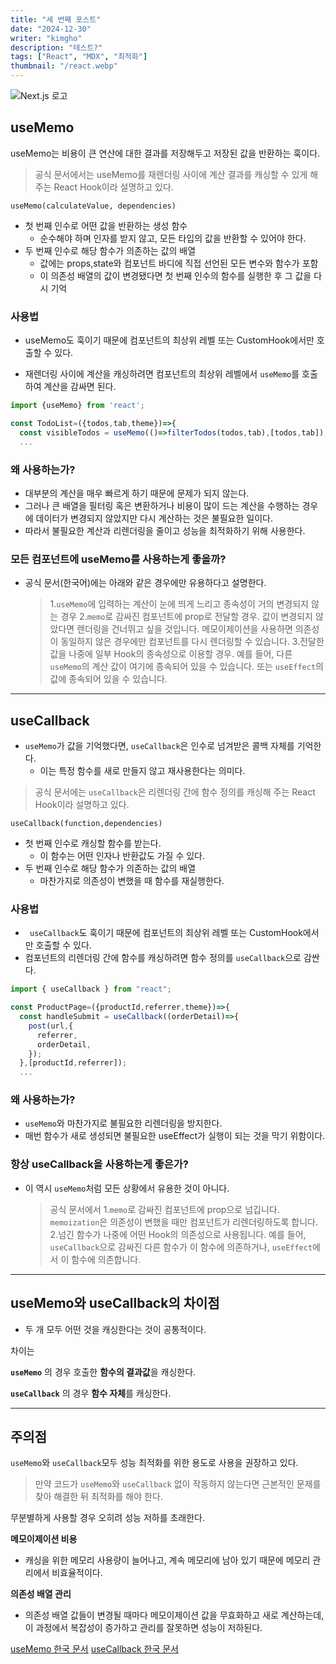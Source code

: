 ```yaml
---
title: "세 번째 포스트"
date: "2024-12-30"
writer: "kimgho"
description: "테스트?"
tags: ["React", "MDX", "최적화"]
thumbnail: "/react.webp"
---
```


<img src="/react.webp" alt="Next.js 로고" />

## useMemo

useMemo는 비용이 큰 연산에 대한 결과를 저장해두고 저장된 값을 반환하는 훅이다.

> 공식 문서에서는 useMemo를 재렌더링 사이에 계산 결과를 캐싱할 수 있게 해주는 React Hook이라 설명하고 있다.

`useMemo(calculateValue, dependencies)`

- 첫 번째 인수로 어떤 값을 반환하는 생성 함수
  - 순수해야 하며 인자를 받지 않고, 모든 타입의 값을 반환할 수 있어야 한다.
- 두 번째 인수로 해당 함수가 의존하는 값의 배열
  - 값에는 props,state와 컴포넌트 바디에 직접 선언된 모든 변수와 함수가 포함
  - 이 의존성 배열의 값이 변경됐다면 첫 번째 인수의 함수를 실행한 후 그 값을 다시 기억

### 사용법

- useMemo도 훅이기 때문에 컴포넌트의 최상위 레벨 또는 CustomHook에서만 호출할 수 있다.

- 재렌더링 사이에 계산을 캐싱하려면 컴포넌트의 최상위 레벨에서 `useMemo`를 호출하여 계산을 감싸면 된다.

```javascript
import {useMemo} from 'react';

const TodoList=({todos,tab,theme})=>{
  const visibleTodos = useMemo(()=>filterTodos(todos,tab),[todos,tab]);
  ...
```

### 왜 사용하는가?

- 대부분의 계산을 매우 빠르게 하기 때문에 문제가 되지 않는다.
- 그러나 큰 배열을 필터링 혹은 변환하거나 비용이 많이 드는 계산을 수행하는 경우에 데이터가 변경되지 않았지만 다시 계산하는 것은 불필요한 일이다.
- 따라서 불필요한 계산과 리렌더링을 줄이고 성능을 최적화하기 위해 사용한다.

### 모든 컴포넌트에 useMemo를 사용하는게 좋을까?

- 공식 문서(한국어)에는 아래와 같은 경우에만 유용하다고 설명한다.
  > 1.`useMemo`에 입력하는 계산이 눈에 띄게 느리고 종속성이 거의 변경되지 않는 경우 2.`memo`로 감싸진 컴포넌트에 prop로 전달할 경우. 값이 변경되지 않았다면 렌더링을 건너뛰고 싶을 것입니다. 메모이제이션을 사용하면 의존성이 동일하지 않은 경우에만 컴포넌트를 다시 렌더링할 수 있습니다. 3.전달한 값을 나중에 일부 Hook의 종속성으로 이용할 경우. 예를 들어, 다른 `useMemo`의 계산 값이 여기에 종속되어 있을 수 있습니다. 또는 `useEffect`의 값에 종속되어 있을 수 있습니다.

---

## useCallback

- `useMemo`가 값을 기억했다면, `useCallback`은 인수로 넘겨받은 콜백 자체를 기억한다.
  - 이는 특정 함수를 새로 만들지 않고 재사용한다는 의미다.

> 공식 문서에는 `useCallback`은 리렌더링 간에 함수 정의를 캐싱해 주는 React Hook이라 설명하고 있다.

`useCallback(function,dependencies)`

- 첫 번째 인수로 캐싱할 함수를 받는다.
  - 이 함수는 어떤 인자나 반환값도 가질 수 있다.
- 두 번째 인수로 해당 함수가 의존하는 값의 배열
  - 마찬가지로 의존성이 변했을 때 함수를 재실행한다.

### 사용법

- ` useCallback`도 훅이기 때문에 컴포넌트의 최상위 레벨 또는 CustomHook에서만 호출할 수 있다.
- 컴포넌트의 리렌더링 간에 함수를 캐싱하려면 함수 정의를 `useCallback`으로 감싼다.

```javascript
import { useCallback } from "react";

const ProductPage=({productId,referrer,theme})=>{
  const handleSubmit = useCallback((orderDetail)=>{
    post(url,{
      referrer,
      orderDetail,
    });
  },[productId,referrer]);
  ...
```

### 왜 사용하는가?

- `useMemo`와 마찬가지로 불필요한 리렌더링을 방지한다.
- 매번 함수가 새로 생성되면 불필요한 useEffect가 실행이 되는 것을 막기 위함이다.

### 항상 useCallback을 사용하는게 좋은가?

- 이 역시 `useMemo`처럼 모든 상황에서 유용한 것이 아니다.
  > 공식 문서에서 1.`memo`로 감싸진 컴포넌트에 prop으로 넘깁니다.
  > `memoization`은 의존성이 변했을 때만 컴포넌트가 리렌더링하도록 합니다. 2.넘긴 함수가 나중에 어떤 Hook의 의존성으로 사용됩니다. 예를 들어, `useCallback`으로 감싸진 다른 함수가 이 함수에 의존하거나, `useEffect`에서 이 함수에 의존합니다.

---

## useMemo와 useCallback의 차이점

- 두 개 모두 어떤 것을 캐싱한다는 것이 공통적이다.

차이는

**`useMemo`** 의 경우 호출한 **함수의 결과값**을 캐싱한다.

**`useCallback`** 의 경우 **함수 자체**를 캐싱한다.

---

## 주의점

`useMemo`와 `useCallback`모두 성능 최적화를 위한 용도로 사용을 권장하고 있다.

> 만약 코드가 `useMemo`와 `useCallback` 없이 작동하지 않는다면 근본적인 문제를 찾아 해결한 뒤 최적화를 해야 한다.

무분별하게 사용할 경우 오히려 성능 저하를 초래한다.

**메모이제이션 비용**

- 캐싱을 위한 메모리 사용량이 늘어나고, 계속 메모리에 남아 있기 때문에 메모리 관리에서 비효율적이다.

**의존성 배열 관리**

- 의존성 배열 값들이 변경될 때마다 메모이제이션 값을 무효화하고 새로 계산하는데, 이 과정에서 복잡성이 증가하고 관리를 잘못하면 성능이 저하된다.

[useMemo 한국 문서](https://ko.react.dev/reference/react/useMemo)
[useCallback 한국 문서](https://ko.react.dev/reference/react/useCallback)
